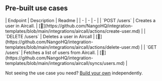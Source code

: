 
## Pre-built use cases

<AccordionGroup>


<Accordion title="Users">
| Endpoint | Description | Readme |
| - | - | - |
| `POST /users` | Creates a user in Aircall. | [🔗](https://github.com/NangoHQ/integration-templates/blob/main/integrations/aircall/actions/create-user.md) |
| `DELETE /users` | Deletes a user in Aircall | [🔗](https://github.com/NangoHQ/integration-templates/blob/main/integrations/aircall/actions/delete-user.md) |
| `GET /users` | Fetches a list of users from Aircall. | [🔗](https://github.com/NangoHQ/integration-templates/blob/main/integrations/aircall/syncs/users.md) |
</Accordion>

</AccordionGroup>

<Tip>Not seeing the use case you need? [Build your own](https://docs.nango.dev/guides/customize/setup) independently.</Tip>
